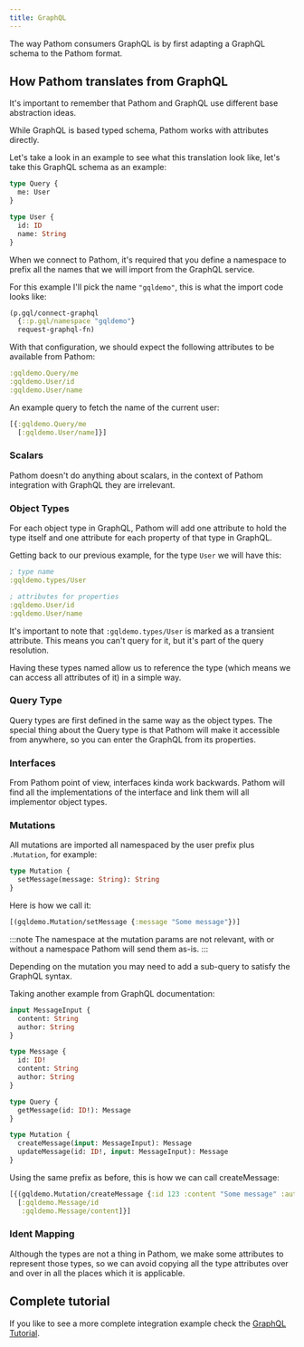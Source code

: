```yaml
---
title: GraphQL
---
```


The way Pathom consumers GraphQL is by first adapting a GraphQL schema to the Pathom
format.

## How Pathom translates from GraphQL

It's important to remember that Pathom and GraphQL use different base abstraction ideas.

While GraphQL is based typed schema, Pathom works with attributes directly.

Let's take a look in an example to see what this translation look like, let's take
this GraphQL schema as an example:

```graphql
type Query {
  me: User
}

type User {
  id: ID
  name: String
}
```

When we connect to Pathom, it's required that you define a namespace to prefix all
the names that we will import from the GraphQL service.

For this example I'll pick the name `"gqldemo"`, this is what the import code looks
like:

```clojure
(p.gql/connect-graphql
  {::p.gql/namespace "gqldemo"}
  request-graphql-fn)
```

With that configuration, we should expect the following attributes to be available
from Pathom:

```clojure
:gqldemo.Query/me
:gqldemo.User/id
:gqldemo.User/name
```

An example query to fetch the name of the current user:

```clojure
[{:gqldemo.Query/me
  [:gqldemo.User/name]}]
```

### Scalars

Pathom doesn't do anything about scalars, in the context of Pathom integration with
GraphQL they are irrelevant.

### Object Types

For each object type in GraphQL, Pathom will add one attribute to hold the type itself
and one attribute for each property of that type in GraphQL.

Getting back to our previous example, for the type `User` we will have this:

```clojure
; type name
:gqldemo.types/User

; attributes for properties
:gqldemo.User/id
:gqldemo.User/name
```

It's important to note that `:gqldemo.types/User` is marked as a transient attribute.
This means you can't query for it, but it's part of the query resolution.

Having these types named allow us to reference the type (which means we can access
all attributes of it) in a simple way.

### Query Type

Query types are first defined in the same way as the object types. The special thing
about the Query type is that Pathom will make it accessible from anywhere, so you can
enter the GraphQL from its properties.

### Interfaces

From Pathom point of view, interfaces kinda work backwards. Pathom will find all the
implementations of the interface and link them will all implementor object types.

### Mutations

All mutations are imported all namespaced by the user prefix plus `.Mutation`, for
example:

```graphql
type Mutation {
  setMessage(message: String): String
}
```

Here is how we call it:

```clojure
[(gqldemo.Mutation/setMessage {:message "Some message"})]
```

:::note
The namespace at the mutation params are not relevant, with or without a namespace
Pathom will send them as-is.
:::

Depending on the mutation you may need to add a sub-query to satisfy the GraphQL
syntax.

Taking another example from GraphQL documentation:

```graphql
input MessageInput {
  content: String
  author: String
}

type Message {
  id: ID!
  content: String
  author: String
}

type Query {
  getMessage(id: ID!): Message
}

type Mutation {
  createMessage(input: MessageInput): Message
  updateMessage(id: ID!, input: MessageInput): Message
}
```

Using the same prefix as before, this is how we can call createMessage:

```clojure
[{(gqldemo.Mutation/createMessage {:id 123 :content "Some message" :author "Margaret"})
  [:gqldemo.Message/id
   :gqldemo.Message/content]}]
```

### Ident Mapping

Although the types are not a thing in Pathom, we make some attributes to represent those
types, so we can avoid copying all the type attributes over and over in all the places
which it is applicable.


## Complete tutorial

If you like to see a more complete integration example check the
[GraphQL Tutorial](/docs/tutorials/graphql-integration).
